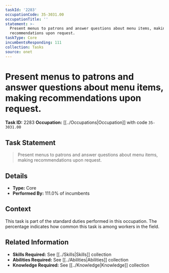 ```yaml
---
taskId: '2283'
occupationCode: 35-3031.00
occupationTitle: ''
statement: >-
  Present menus to patrons and answer questions about menu items, making
  recommendations upon request.
taskType: Core
incumbentsResponding: 111
collection: Tasks
source: onet
---
```

# Present menus to patrons and answer questions about menu items, making recommendations upon request.

**Task ID:** 2283
**Occupation:** [[../Occupations|Occupation]] with code `35-3031.00`

## Task Statement

> Present menus to patrons and answer questions about menu items, making recommendations upon request.

## Details

- **Type:** Core
- **Performed By:** 111.0% of incumbents

## Context

This task is part of the standard duties performed in this occupation. The percentage indicates how common this task is among workers in the field.

## Related Information

- **Skills Required:** See [[../Skills|Skills]] collection
- **Abilities Required:** See [[../Abilities|Abilities]] collection
- **Knowledge Required:** See [[../Knowledge|Knowledge]] collection
